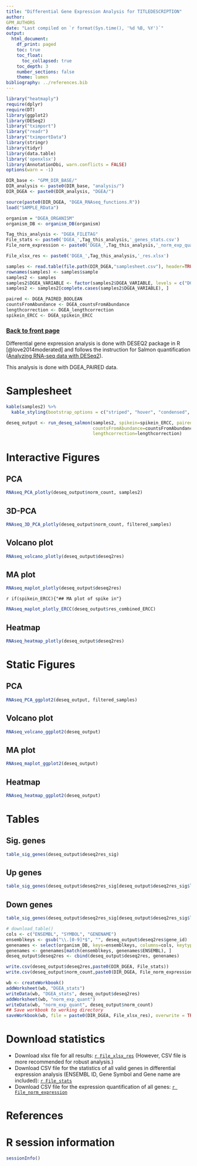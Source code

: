```yaml
---
title: "Differential Gene Expression Analysis for TITLEDESCRIPTION"
author:
GPM_AUTHORS
date: "Last compiled on `r format(Sys.time(), '%d %B, %Y')`"
output:
  html_document:
    df_print: paged
    toc: true
    toc_float:
      toc_collapsed: true
    toc_depth: 3
    number_sections: false
    theme: lumen
bibliography: ../references.bib
---
```


```r
library("heatmaply")
require(dplyr)
require(DT)
library(ggplot2)
library(DESeq2)
library("tximport")
library("readr")
library("tximportData")
library(stringr)
library(tidyr)
library(data.table)
library('openxlsx')
library(AnnotationDbi, warn.conflicts = FALSE)
options(warn = -1)

DIR_base <- "GPM_DIR_BASE/"
DIR_analysis <- paste0(DIR_base, "analysis/")
DIR_DGEA <- paste0(DIR_analysis, "DGEA/")

source(paste0(DIR_DGEA, "DGEA_RNAseq_functions.R"))
load("SAMPLE_RData")

organism = "DGEA_ORGANISM"
organism_DB <- organism_DB(organism)

Tag_this_analysis <- "DGEA_FILETAG"
File_stats <- paste0('DGEA_',Tag_this_analysis,'_genes_stats.csv')
File_norm_expression <- paste0('DGEA_',Tag_this_analysis,'_norm_exp_quant.csv')

File_xlsx_res <- paste0('DGEA_',Tag_this_analysis,'_res.xlsx')

samples <- read.table(file.path(DIR_DGEA,"samplesheet.csv"), header=TRUE, sep = ",")
rownames(samples) <- samples$sample
samples2 <- samples
samples2$DGEA_VARIABLE <- factor(samples2$DGEA_VARIABLE, levels = c("DGEA_TARGET","DGEA_REF"))
samples2 <- samples2[complete.cases(samples2$DGEA_VARIABLE), ]

paired <- DGEA_PAIRED_BOOLEAN
countsFromAbundance <- DGEA_countsFromAbundance
lengthcorrection <- DGEA_lengthcorrection
spikein_ERCC <- DGEA_spikein_ERCC
```

### [Back to front page](Analysis_Report_RNAseq.html)

Differential gene expression analysis is done with DESEQ2 package in R [@love2014moderated] and follows the instruction for Salmon quantification ([Analyzing RNA-seq data with DESeq2](https://bioconductor.org/packages/release/bioc/vignettes/DESeq2/inst/doc/DESeq2.html)).

This analysis is done with DGEA_PAIRED data.

# Samplesheet

```r
kable(samples2) %>%
  kable_styling(bootstrap_options = c("striped", "hover", "condensed", "responsive"), full_width = FALSE)
```

```r
deseq_output <- run_deseq_salmon(samples2, spikein=spikein_ERCC, paired=paired,
                                 countsFromAbundance=countsFromAbundance,
                                 lengthcorrection=lengthcorrection)
```

# Interactive Figures {.tabset}

## PCA

```r
RNAseq_PCA_plotly(deseq_output$norm_count, samples2)
```

## 3D-PCA

```r
RNAseq_3D_PCA_plotly(deseq_output$norm_count, filtered_samples)
```

## Volcano plot

```r
RNAseq_volcano_plotly(deseq_output$deseq2res)
```

## MA plot

```r
RNAseq_maplot_plotly(deseq_output$deseq2res)
```

`r if(spikein_ERCC){"## MA plot of spike in"}`

```r
RNAseq_maplot_plotly_ERCC(deseq_output$res_combined_ERCC)
```

## Heatmap

```r
RNAseq_heatmap_plotly(deseq_output$deseq2res)
```


# Static Figures {.tabset}

## PCA

```r
RNAseq_PCA_ggplot2(deseq_output, filtered_samples)
```

## Volcano plot

```r
RNAseq_volcano_ggplot2(deseq_output)
```

## MA plot

```r
RNAseq_maplot_ggplot2(deseq_output)
```

## Heatmap

```r
RNAseq_heatmap_ggplot2(deseq_output)
```

# Tables {.tabset}

## Sig. genes

```r
table_sig_genes(deseq_output$deseq2res_sig)
```

## Up genes

```r
table_sig_genes(deseq_output$deseq2res_sig[deseq_output$deseq2res_sig$log2FoldChange > 0,])
```

## Down genes

```r
table_sig_genes(deseq_output$deseq2res_sig[deseq_output$deseq2res_sig$log2FoldChange < 0,])
```

```r
# download_table()
cols <- c("ENSEMBL", "SYMBOL", "GENENAME")
ensemblkeys <- gsub("\\.[0-9]*$", "", deseq_output$deseq2res$gene_id)
genenames <- select(organism_DB, keys=ensemblkeys, columns=cols, keytype="ENSEMBL")
genenames <- genenames[match(ensemblkeys, genenames$ENSEMBL), ]
deseq_output$deseq2res <- cbind(deseq_output$deseq2res, genenames)

write.csv(deseq_output$deseq2res,paste0(DIR_DGEA, File_stats))
write.csv(deseq_output$norm_count,paste0(DIR_DGEA, File_norm_expression))

wb <- createWorkbook()
addWorksheet(wb, "DGEA_stats")
writeData(wb, "DGEA_stats", deseq_output$deseq2res)
addWorksheet(wb, "norm_exp_quant")
writeData(wb, "norm_exp_quant", deseq_output$norm_count)
## Save workbook to working directory
saveWorkbook(wb, file = paste0(DIR_DGEA, File_xlsx_res), overwrite = TRUE)
```

# Download statistics

* Download xlsx file for all results: [`r File_xlsx_res`](`r File_xlsx_res`) (However, CSV file is more recommended for robust analysis.)
* Download CSV file for the statistics of all valid genes in differential expression analysis (ENSEMBL ID, Gene Symbol and Gene name are included): [`r File_stats`](`r File_stats`)
* Download CSV file for the expression quantification of all genes: [`r File_norm_expression`](`r File_norm_expression`)

# References

<div id="refs"></div>


# R session information

```r
sessionInfo()
```
